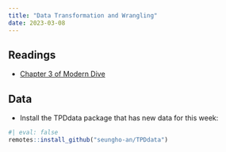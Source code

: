 ```yaml
---
title: "Data Transformation and Wrangling"
date: 2023-03-08
---
```



## Readings 

- [Chapter 3 of Modern Dive](https://moderndive.com/3-wrangling.html)

## Data

- Install the TPDdata package that has new data for this week:
```r
#| eval: false
remotes::install_github("seungho-an/TPDdata")
```

<!-- ## Slides and Code -->

<!-- - Tuesday (9/13) lecture: Data Wrangling -->
<!--   - [PDF of slides as I present them](/slides/04_data_wrangling.pdf) -->
<!--   - [PDF of handout version of slides](/slides/04_data_wrangling_handout.pdf) (no incremental slides) -->

<!-- - Thursday (9/15) lecture: Data Wrangling and Barplots -->
<!--   - [PDF of slides as I present them](/slides/05_data_wrangling.pdf) -->
<!--   - [PDF of handout version of slides](/slides/05_data_wrangling_handout.pdf) (no incremental slides) -->
<!--   - Code: [`news.Rmd`](/files/code/news.Rmd) -->
